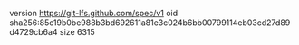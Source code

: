 version https://git-lfs.github.com/spec/v1
oid sha256:85c19b0be988b3bd692611a81e3c024b6bb00799114eb03cd27d89d4729cb6a4
size 6315
